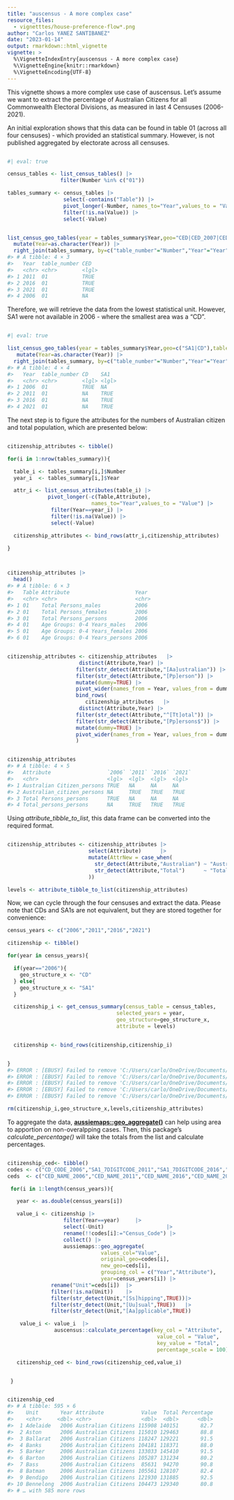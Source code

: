 ```yaml
---
title: "auscensus - A more complex case"
resource_files:
  - vignetttes/house-preference-flow*.png
author: "Carlos YANEZ SANTIBANEZ"
date: "2023-01-14"
output: rmarkdown::html_vignette
vignette: >
  %\VignetteIndexEntry{auscensus - A more complex case}
  %\VignetteEngine{knitr::rmarkdown}
  %\VignetteEncoding{UTF-8}
---
```





This vignette shows a more complex use case of auscensus. Let's assume we want to extract the percentage of Australian Citizens for all Commonwealth Electoral Divisions, as measured in last 4 Censuses (2006-2021).

An initial exploration shows that this data can be found in table 01 (across all four censuses) - which provided an statistical summary. However, is not published aggregated by electorate across all censuses.



```r

#| eval: true

census_tables <- list_census_tables() |>
                 filter(Number %in% c("01")) 

tables_summary <- census_tables |>
                  select(-contains("Table")) |>
                  pivot_longer(-Number, names_to="Year",values_to = "Value") |>
                  filter(!is.na(Value)) |>
                  select(-Value)


list_census_geo_tables(year = tables_summary$Year,geo="CED|CED_2007|CED_2004",table_number = tables_summary$Number) |>
  mutate(Year=as.character(Year)) |>
  right_join(tables_summary, by=c("table_number"="Number","Year"="Year"))
#> # A tibble: 4 × 3
#>   Year  table_number CED  
#>   <chr> <chr>        <lgl>
#> 1 2011  01           TRUE 
#> 2 2016  01           TRUE 
#> 3 2021  01           TRUE 
#> 4 2006  01           NA
```


Therefore, we will retrieve the data from the lowest statistical unit. However, SA1 were not available in 2006 - where the smallest area was a "CD".


```r

#| eval: true

list_census_geo_tables(year = tables_summary$Year,geo=c("SA1|CD"),table_number = tables_summary$Number) |>
   mutate(Year=as.character(Year)) |>
  right_join(tables_summary, by=c("table_number"="Number","Year"="Year")) 
#> # A tibble: 4 × 4
#>   Year  table_number CD    SA1  
#>   <chr> <chr>        <lgl> <lgl>
#> 1 2006  01           TRUE  NA   
#> 2 2011  01           NA    TRUE 
#> 3 2016  01           NA    TRUE 
#> 4 2021  01           NA    TRUE
```

The next step is to figure the attributes for the numbers of Australian citizen and total population, which are presented below:



```r

citizenship_attributes <- tibble()

for(i in 1:nrow(tables_summary)){

  table_i <- tables_summary[i,]$Number
  year_i  <- tables_summary[i,]$Year

  attr_i <- list_census_attributes(table_i) |> 
             pivot_longer(-c(Table,Attribute),
                           names_to="Year",values_to = "Value") |>
              filter(Year==year_i) |>
              filter(!is.na(Value)) |>
              select(-Value)

  citizenship_attributes <- bind_rows(attr_i,citizenship_attributes)

}



citizenship_attributes |>
  head()
#> # A tibble: 6 × 3
#>   Table Attribute                     Year 
#>   <chr> <chr>                         <chr>
#> 1 01    Total Persons_males           2006 
#> 2 01    Total Persons_females         2006 
#> 3 01    Total Persons_persons         2006 
#> 4 01    Age Groups: 0-4 Years_males   2006 
#> 5 01    Age Groups: 0-4 Years_females 2006 
#> 6 01    Age Groups: 0-4 Years_persons 2006
```


```r

citizenship_attributes <- citizenship_attributes   |> 
                       distinct(Attribute,Year) |>
                      filter(str_detect(Attribute,"[Aa]ustralian")) |>
                      filter(str_detect(Attribute,"[Pp]erson")) |>
                      mutate(dummy=TRUE) |>
                      pivot_wider(names_from = Year, values_from = dummy)  |>
                      bind_rows(
                         citizenship_attributes   |> 
                       distinct(Attribute,Year) |>
                      filter(str_detect(Attribute,"^[Tt]otal")) |>
                      filter(str_detect(Attribute,"[Pp]ersons$")) |>
                      mutate(dummy=TRUE) |>
                      pivot_wider(names_from = Year, values_from = dummy)
                      )


citizenship_attributes 
#> # A tibble: 4 × 5
#>   Attribute                  `2006` `2011` `2016` `2021`
#>   <chr>                      <lgl>  <lgl>  <lgl>  <lgl> 
#> 1 Australian Citizen_persons TRUE   NA     NA     NA    
#> 2 Australian_citizen_persons NA     TRUE   TRUE   TRUE  
#> 3 Total Persons_persons      TRUE   NA     NA     NA    
#> 4 Total_persons_persons      NA     TRUE   TRUE   TRUE
```

Using *attribute_tibble_to_list*, this data frame can be converted into the required format.


```r

citizenship_attributes <- citizenship_attributes |>
                          select(Attribute)      |>
                          mutate(AttrNew = case_when(
                            str_detect(Attribute,"Australian") ~ "Australian Citizens",
                            str_detect(Attribute,"Total")      ~ "Total"
                          ))

levels <- attribute_tibble_to_list(citizenship_attributes)
```


Now,  we can cycle through the four censuses and extract the data. Please note that CDs and SA1s are not equivalent, but they are stored together for convenience:



```r
census_years <- c("2006","2011","2016","2021")

citizenship <- tibble()

for(year in census_years){

  if(year=="2006"){
    geo_structure_x <- "CD"
  } else{
    geo_structure_x <- "SA1"
  }

  citizenship_i <- get_census_summary(census_table = census_tables,
                                   selected_years = year,
                                   geo_structure=geo_structure_x,
                                   attribute = levels) 


  citizenship <- bind_rows(citizenship,citizenship_i)


}
#> ERROR : [EBUSY] Failed to remove 'C:/Users/carlo/OneDrive/Documents/.auscensus_cache/CD_NSW_B01.csv': resource busy or locked 
#> ERROR : [EBUSY] Failed to remove 'C:/Users/carlo/OneDrive/Documents/.auscensus_cache/CD_NSW_B01.csv': resource busy or locked 
#> ERROR : [EBUSY] Failed to remove 'C:/Users/carlo/OneDrive/Documents/.auscensus_cache/2011Census_B01_AUST_SA1_short.csv': resource busy or locked 
#> ERROR : [EBUSY] Failed to remove 'C:/Users/carlo/OneDrive/Documents/.auscensus_cache/2016Census_G01_AUS_SA1.csv': resource busy or locked 
#> ERROR : [EBUSY] Failed to remove 'C:/Users/carlo/OneDrive/Documents/.auscensus_cache/2021Census_G01_AUST_SA1.csv': resource busy or locked

rm(citizenship_i,geo_structure_x,levels,citizenship_attributes)

```


To aggregate the data,  **[aussiemaps::geo_aggregate()](https://gh.carlosyanez.id.au/aussiemaps/)** can help using area to apportion on non-overalpping cases. Then, this package's *calculate_percentage()* will take the totals from the list and calculate percentages.



```r

citizenship_ced<- tibble()
codes <- c("CD_CODE_2006","SA1_7DIGITCODE_2011","SA1_7DIGITCODE_2016","SA1_CODE_2021")
ceds  <- c("CED_NAME_2006","CED_NAME_2011","CED_NAME_2016","CED_NAME_2021")

 for(i in 1:length(census_years)){

   year <- as.double(census_years[i])

   value_i <- citizenship |> 
                  filter(Year==year)     |>
                  select(-Unit)                    |>
                  rename(!!codes[i]:="Census_Code") |>
                  collect() |>
                  aussiemaps::geo_aggregate(
                              values_col="Value",
                              original_geo=codes[i],
                              new_geo=ceds[i],
                              grouping_col = c("Year","Attribute"),
                              year=census_years[i]) |>
              rename("Unit"=ceds[i])  |>
              filter(!is.na(Unit))    |>
              filter(str_detect(Unit,"[Ss]hipping",TRUE))|>
              filter(str_detect(Unit,"[Uu]sual",TRUE))   |>
              filter(str_detect(Unit,"[Aa]pplicable",TRUE)) 

    value_i <- value_i  |> 
               auscensus::calculate_percentage(key_col = "Attribute",
                                                value_col = "Value",
                                                key_value = "Total",
                                                percentage_scale = 100)

   citizenship_ced <- bind_rows(citizenship_ced,value_i)


 }


citizenship_ced 
#> # A tibble: 595 × 6
#>    Unit       Year Attribute            Value  Total Percentage
#>    <chr>     <dbl> <chr>                <dbl>  <dbl>      <dbl>
#>  1 Adelaide   2006 Australian Citizens 115908 140151       82.7
#>  2 Aston      2006 Australian Citizens 115010 129463       88.8
#>  3 Ballarat   2006 Australian Citizens 118247 129221       91.5
#>  4 Banks      2006 Australian Citizens 104181 118371       88.0
#>  5 Barker     2006 Australian Citizens 133033 145410       91.5
#>  6 Barton     2006 Australian Citizens 105287 131234       80.2
#>  7 Bass       2006 Australian Citizens  85631  94270       90.8
#>  8 Batman     2006 Australian Citizens 105561 128107       82.4
#>  9 Bendigo    2006 Australian Citizens 121930 131885       92.5
#> 10 Bennelong  2006 Australian Citizens 104473 129340       80.8
#> # … with 585 more rows
```
